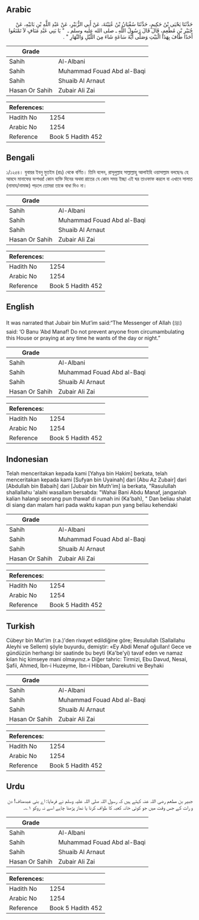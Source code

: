 ## Arabic


<div dir="rtl" lang="ar" style={{fontSize:'larger',backgroundColor:'#f8f9fa',padding:20}}>
حَدَّثَنَا يَحْيَى بْنُ حَكِيمٍ، حَدَّثَنَا سُفْيَانُ بْنُ عُيَيْنَةَ، عَنْ أَبِي الزُّبَيْرِ، عَنْ عَبْدِ اللَّهِ بْنِ بَابَيْهِ، عَنْ جُبَيْرِ بْنِ مُطْعِمٍ، قَالَ قَالَ رَسُولُ اللَّهِ ـ صلى الله عليه وسلم ـ ‏ "‏ يَا بَنِي عَبْدِ مَنَافٍ لاَ تَمْنَعُوا أَحَدًا طَافَ بِهَذَا الْبَيْتِ وَصَلَّى أَيَّةَ سَاعَةٍ شَاءَ مِنَ اللَّيْلِ وَالنَّهَارِ ‏"‏ ‏.‏
</div>
<div style={{backgroundColor:'#f8f9fa',padding:20, marginBottom: 10}}><table> <thead> <tr> <th>Grade</th> <th></th> </tr> </thead> <tbody> <tr><td>Sahih</td><td>Al-Albani</td></tr><tr><td>Sahih</td><td>Muhammad Fouad Abd al-Baqi</td></tr><tr><td>Sahih</td><td>Shuaib Al Arnaut</td></tr><tr><td>Hasan Or Sahih</td><td>Zubair Ali Zai</td></tr></tbody></table><table> <thead> <tr> <th>References:</th> <th></th> </tr> </thead> <tbody><tr><td>Hadith No</td><td>1254</td></tr><tr><td>Arabic No</td><td>1254</td></tr><tr><td>Reference</td><td>Book 5 Hadith 452</td></tr></tbody></table></div>

## Bengali


<div dir="ltr" lang="bn" style={{fontSize:'larger',backgroundColor:'#f8f9fa',padding:20}}>
১/১২৫৪। যুবায়র ইবনু মুতইম (রাঃ) থেকে বর্ণিত। তিনি বলেন, রাসূলুল্লাহ সাল্লাল্লাহু আলাইহি ওয়াসাল্লাম বলছেনঃ হে আবদে মানাফের বংশধর! কোন ব্যক্তি দিনের অথবা রাতের যে কোন সময় ইচ্ছা এই ঘর তাওফাফ করলে বা এখানে সালাত (নামায/নামাজ) পড়লে তোমরা তাকে বাধা দিও না।
</div>
<div style={{backgroundColor:'#f8f9fa',padding:20, marginBottom: 10}}><table> <thead> <tr> <th>Grade</th> <th></th> </tr> </thead> <tbody> <tr><td>Sahih</td><td>Al-Albani</td></tr><tr><td>Sahih</td><td>Muhammad Fouad Abd al-Baqi</td></tr><tr><td>Sahih</td><td>Shuaib Al Arnaut</td></tr><tr><td>Hasan Or Sahih</td><td>Zubair Ali Zai</td></tr></tbody></table><table> <thead> <tr> <th>References:</th> <th></th> </tr> </thead> <tbody><tr><td>Hadith No</td><td>1254</td></tr><tr><td>Arabic No</td><td>1254</td></tr><tr><td>Reference</td><td>Book 5 Hadith 452</td></tr></tbody></table></div>

## English


<div dir="ltr" lang="en" style={{fontSize:'larger',backgroundColor:'#f8f9fa',padding:20}}>
It was narrated that Jubair bin Mut’im said:“The Messenger of Allah (ﷺ) said: ‘O Banu ‘Abd Manaf! Do not prevent anyone from circumambulating this House or praying at any time he wants of the day or night.”
</div>
<div style={{backgroundColor:'#f8f9fa',padding:20, marginBottom: 10}}><table> <thead> <tr> <th>Grade</th> <th></th> </tr> </thead> <tbody> <tr><td>Sahih</td><td>Al-Albani</td></tr><tr><td>Sahih</td><td>Muhammad Fouad Abd al-Baqi</td></tr><tr><td>Sahih</td><td>Shuaib Al Arnaut</td></tr><tr><td>Hasan Or Sahih</td><td>Zubair Ali Zai</td></tr></tbody></table><table> <thead> <tr> <th>References:</th> <th></th> </tr> </thead> <tbody><tr><td>Hadith No</td><td>1254</td></tr><tr><td>Arabic No</td><td>1254</td></tr><tr><td>Reference</td><td>Book 5 Hadith 452</td></tr></tbody></table></div>

## Indonesian


<div dir="ltr" lang="id" style={{fontSize:'larger',backgroundColor:'#f8f9fa',padding:20}}>
Telah menceritakan kepada kami [Yahya bin Hakim] berkata, telah menceritakan kepada kami [Sufyan bin Uyainah] dari [Abu Az Zubair] dari [Abdullah bin Babaih] dari [Jubair bin Muth'im] ia berkata, "Rasulullah shallallahu 'alaihi wasallam bersabda: "Wahai Bani Abdu Manaf, janganlah kalian halangi seorang pun thawaf di rumah ini (Ka'bah), " Dan beliau shalat di siang dan malam hari pada waktu kapan pun yang beliau kehendaki
</div>
<div style={{backgroundColor:'#f8f9fa',padding:20, marginBottom: 10}}><table> <thead> <tr> <th>Grade</th> <th></th> </tr> </thead> <tbody> <tr><td>Sahih</td><td>Al-Albani</td></tr><tr><td>Sahih</td><td>Muhammad Fouad Abd al-Baqi</td></tr><tr><td>Sahih</td><td>Shuaib Al Arnaut</td></tr><tr><td>Hasan Or Sahih</td><td>Zubair Ali Zai</td></tr></tbody></table><table> <thead> <tr> <th>References:</th> <th></th> </tr> </thead> <tbody><tr><td>Hadith No</td><td>1254</td></tr><tr><td>Arabic No</td><td>1254</td></tr><tr><td>Reference</td><td>Book 5 Hadith 452</td></tr></tbody></table></div>

## Turkish


<div dir="ltr" lang="tr" style={{fontSize:'larger',backgroundColor:'#f8f9fa',padding:20}}>
Cübeyr bin Mut'im (r.a.)'den rivayet edildiğine göre; Resulullah (Sallallahu Aleyhi ve Sellem) şöyle buyurdu, demiştir: «Ey Abdi Menaf oğulları! Gece ve gündüzün herhangi bir saatinde bu beyti (Ka'be'yi) tavaf eden ve namaz kılan hiç kimseye mani olmayınız.» Diğer tahric: Tirmizi, Ebu Davud, Nesai, Şafii, Ahmed, İbn-i Huzeyme, İbn-i Hibban, Darekutni ve Beyhaki
</div>
<div style={{backgroundColor:'#f8f9fa',padding:20, marginBottom: 10}}><table> <thead> <tr> <th>Grade</th> <th></th> </tr> </thead> <tbody> <tr><td>Sahih</td><td>Al-Albani</td></tr><tr><td>Sahih</td><td>Muhammad Fouad Abd al-Baqi</td></tr><tr><td>Sahih</td><td>Shuaib Al Arnaut</td></tr><tr><td>Hasan Or Sahih</td><td>Zubair Ali Zai</td></tr></tbody></table><table> <thead> <tr> <th>References:</th> <th></th> </tr> </thead> <tbody><tr><td>Hadith No</td><td>1254</td></tr><tr><td>Arabic No</td><td>1254</td></tr><tr><td>Reference</td><td>Book 5 Hadith 452</td></tr></tbody></table></div>

## Urdu


<div dir="rtl" lang="ur" style={{fontSize:'larger',backgroundColor:'#f8f9fa',padding:20}}>
جبیر بن مطعم رضی اللہ عنہ کہتے ہیں کہ رسول اللہ صلی اللہ علیہ وسلم نے فرمایا: اے بنی عبدمناف! دن و رات کے جس وقت میں جو کوئی خانہ کعبہ کا طواف کرنا یا نماز پڑھنا چاہے اسے نہ روکو ۱؎۔
</div>
<div style={{backgroundColor:'#f8f9fa',padding:20, marginBottom: 10}}><table> <thead> <tr> <th>Grade</th> <th></th> </tr> </thead> <tbody> <tr><td>Sahih</td><td>Al-Albani</td></tr><tr><td>Sahih</td><td>Muhammad Fouad Abd al-Baqi</td></tr><tr><td>Sahih</td><td>Shuaib Al Arnaut</td></tr><tr><td>Hasan Or Sahih</td><td>Zubair Ali Zai</td></tr></tbody></table><table> <thead> <tr> <th>References:</th> <th></th> </tr> </thead> <tbody><tr><td>Hadith No</td><td>1254</td></tr><tr><td>Arabic No</td><td>1254</td></tr><tr><td>Reference</td><td>Book 5 Hadith 452</td></tr></tbody></table></div>